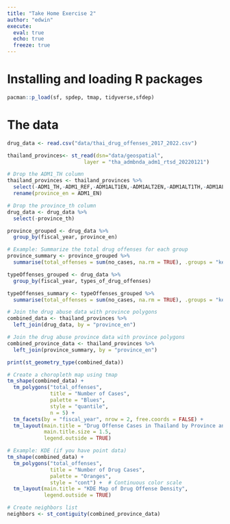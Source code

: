 ```yaml
---
title: "Take Home Exercise 2"
author: "edwin"
execute: 
  eval: true
  echo: true
  freeze: true
---
```


# Installing and loading R packages

```r
pacman::p_load(sf, spdep, tmap, tidyverse,sfdep)
```

# The data

```r
drug_data <- read.csv("data/thai_drug_offenses_2017_2022.csv")
```

```r
thailand_provinces<- st_read(dsn="data/geospatial",
                         layer = "tha_admbnda_adm1_rtsd_20220121")
```

```r
# Drop the ADM1_TH column
thailand_provinces <- thailand_provinces %>%
  select(-ADM1_TH,-ADM1_REF,-ADM1ALT1EN,-ADM1ALT2EN,-ADM1ALT1TH,-ADM1ALT2EN, -ADM1ALT2TH, -ADM0_TH) %>% 
  rename(province_en = ADM1_EN)

# Drop the province_th column
drug_data <- drug_data %>%
  select(-province_th)
```

```r
province_grouped <- drug_data %>%
  group_by(fiscal_year, province_en)

# Example: Summarize the total drug offenses for each group
province_summary <- province_grouped %>%
  summarise(total_offenses = sum(no_cases, na.rm = TRUE), .groups = "keep")
```

```r
typeOffenses_grouped <- drug_data %>%
  group_by(fiscal_year, types_of_drug_offenses)

typeOffenses_summary <- typeOffenses_grouped %>% 
  summarise(total_offenses = sum(no_cases, na.rm = TRUE), .groups = "keep")
```

```r
# Join the drug abuse data with province polygons
combined_data <- thailand_provinces %>%
  left_join(drug_data, by = "province_en")

```

```r
# Join the drug abuse province data with province polygons
combined_province_data <- thailand_provinces %>%
  left_join(province_summary, by = "province_en")
```

```r
print(st_geometry_type(combined_data))
```

```r
# Create a choropleth map using tmap
tm_shape(combined_data) +
  tm_polygons("total_offenses", 
              title = "Number of Cases",
              palette = "Blues", 
              style = "quantile", 
              n = 5) +
  tm_facets(by = "fiscal_year", nrow = 2, free.coords = FALSE) +
  tm_layout(main.title = "Drug Offense Cases in Thailand by Province and Fiscal Year",
            main.title.size = 1.5,
            legend.outside = TRUE)
```

```r
# Example: KDE (if you have point data)
tm_shape(combined_data) +
  tm_polygons("total_offenses", 
              title = "Number of Drug Cases", 
              palette = "Oranges", 
              style = "cont") +  # Continuous color scale
  tm_layout(main.title = "KDE Map of Drug Offense Density", 
            legend.outside = TRUE)
```

```r
# Create neighbors list
neighbors <- st_contiguity(combined_province_data)
```
